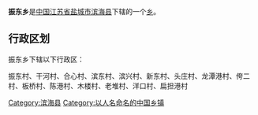 {{中国乡级行政区
|行政区全称 = 振东乡
|景观照片文件名 = 
|景观照片描述 = 
|汉语拼音 =
|其他语言 = 
|其他语言名称 = 
|位置图文件名 = 
|位置图描述 = 
|自定义图片=
|上级行政区 = [[江苏省|江苏省]][[盐城市|盐城市]][[滨海县|滨海县]]
|行政区类别 = [[乡级行政区|乡]]
|行政区划代码 = 
|行政区划 = 
|村委会 = 
|居委会 = 
|建置时间 = 
|领导职位 = 
|领导名称 = 
|政府驻地 = 
|毗邻 = 
|地理坐标 = 
|总面积 = 
|总人口 = 
|户籍人口 = 
|户籍人口年份 = 
|常住人口 = 
|常住人口年份 = 
|人口密度 = 
|GDP = 
|邮政编码 = 
|电话区号 = 
|官方网站 = 
|网站名称 = 
}}
'''振东乡'''是[[中华人民共和国|中国]][[江苏省|江苏省]][[盐城市|盐城市]][[滨海县|滨海县]]下辖的一个[[乡级行政区|乡]]。

== 行政区划 ==
振东乡下辖以下行政区：

振东村、干河村、合心村、滨东村、滨兴村、新东村、头庄村、龙潭港村、侉二村、板桥村、陈港村、木楼村、老堆村、洋口村、扁担港村

{{江苏小作品}}
{{滨海县行政区划}}

[[Category:滨海县|Category:滨海县]]
[[Category:以人名命名的中国乡镇|Category:以人名命名的中国乡镇]]